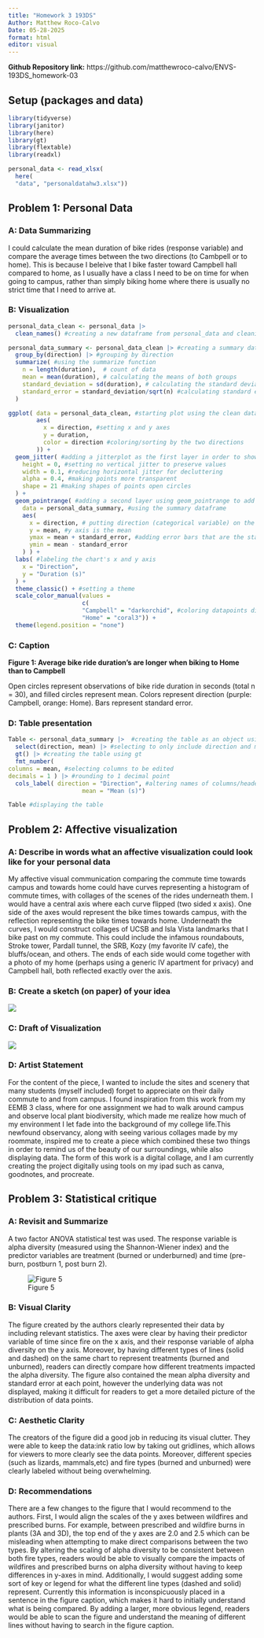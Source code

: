 ```yaml
---
title: "Homework 3 193DS"
Author: Matthew Roco-Calvo
Date: 05-28-2025
format: html
editor: visual
---
```


**Github Repository link:** https://github.com/matthewroco-calvo/ENVS-193DS_homework-03

## Setup (packages and data)

```r

library(tidyverse)
library(janitor)
library(here)
library(gt)
library(flextable)
library(readxl)

personal_data <- read_xlsx(
  here(
  "data", "personaldatahw3.xlsx"))

```

## Problem 1: Personal Data

### A: Data Summarizing

I could calculate the mean duration of bike rides (response variable) and compare the average times between the two directions (to Cambpell or to home). This is because I beleive that I bike faster toward Campbell hall compared to home, as I usually have a class I need to be on time for when going to campus, rather than simply biking home where there is usually no strict time that I need to arrive at.

### B: Visualization

```r

personal_data_clean <- personal_data |> 
  clean_names() #creating a new dataframe from personal_data and cleaning column names for ease of use

personal_data_summary <- personal_data_clean |> #creating a summary dataframe using the cleaned up data
  group_by(direction) |> #grouping by direction
  summarize( #using the summarize function 
    n = length(duration),  # count of data
    mean = mean(duration), # calculating the means of both groups
    standard_deviation = sd(duration), # calculating the standard deviations
    standard_error = standard_deviation/sqrt(n) #calculating standard error using the formula
  ) 

ggplot( data = personal_data_clean, #starting plot using the clean dataframe
        aes(
          x = direction, #setting x and y axes
          y = duration,
          color = direction #coloring/sorting by the two directions
        )) +
  geom_jitter( #adding a jitterplot as the first layer in order to show the underlying data
    height = 0, #setting no vertical jitter to preserve values
    width = 0.1, #reducing horizontal jitter for decluttering
    alpha = 0.4, #making points more transparent
    shape = 21 #making shapes of points open circles
  ) +
  geom_pointrange( #adding a second layer using geom_pointrange to add mean and SE bars
    data = personal_data_summary, #using the summary dataframe
    aes(
      x = direction, # putting direction (categorical variable) on the x axis
      y = mean, #y axis is the mean
      ymax = mean + standard_error, #adding error bars that are the standard error
      ymin = mean - standard_error
    ) ) +
  labs( #labeling the chart's x and y axis 
    x = "Direction", 
    y = "Duration (s)"
  ) +
  theme_classic() + #setting a theme
  scale_color_manual(values =
                     c(
                     "Campbell" = "darkorchid", #coloring datapoints differently
                     "Home" = "coral3")) +
  theme(legend.position = "none")


```

### C: Caption

**Figure 1: Average bike ride duration's are longer when biking to Home than to Campbell**

Open circles represent observations of bike ride duration in seconds (total n = 30), and filled circles represent mean. Colors represent direction (purple: Campbell, orange: Home). Bars represent standard error.

### D: Table presentation

```r

Table <- personal_data_summary |>  #creating the table as an object using summary data frame
  select(direction, mean) |> #selecting to only include direction and mean
  gt() |> #creating the table using gt 
  fmt_number(
columns = mean, #selecting columns to be edited
decimals = 1 ) |> #rounding to 1 decimal point
  cols_label( direction = "Direction", #altering names of columns/header to be capatialized and readable
                     mean = "Mean (s)") 

Table #displaying the table

```

## Problem 2: Affective visualization

### A: Describe in words what an affective visualization could look like for your personal data

My affective visual communication comparing the commute time towards campus and towards home could have curves representing a histogram of commute times, with collages of the scenes of the rides underneath them. I would have a central axis where each curve flipped (two sided x axis). One side of the axes would represent the bike times towards campus, with the reflection representing the bike times towards home. Underneath the curves, I would construct collages of UCSB and Isla Vista landmarks that I bike past on my commute. This could include the infamous roundabouts, Stroke tower, Pardall tunnel, the SRB, Kozy (my favorite IV cafe), the bluffs/ocean, and others. The ends of each side would come together with a photo of my home (perhaps using a generic IV apartment for privacy) and Campbell hall, both reflected exactly over the axis.

### B: Create a sketch (on paper) of your idea

![](sketch.png)

### C: Draft of Visualization

![](draft.jpg)

### D: Artist Statement

For the content of the piece, I wanted to include the sites and scenery that many students (myself included) forget to appreciate on their daily commute to and from campus. I found inspiration from this work from my EEMB 3 class, where for one assignment we had to walk around campus and observe local plant biodiversity, which made me realize how much of my environment I let fade into the background of my college life.This newfound observancy, along with seeing various collages made by my roommate, inspired me to create a piece which combined these two things in order to remind us of the beauty of our surroundings, while also displaying data. The form of this work is a digital collage, and I am currently creating the project digitally using tools on my ipad such as canva, goodnotes, and procreate.  

## Problem 3: Statistical critique

### A: Revisit and Summarize

A two factor ANOVA statistical test was used. The response variable is alpha diversity (measured using the Shannon-Wiener index) and the predictor variables are treatment (burned or underburned) and time (pre-burn, postburn 1, post burn 2).

![Figure 5](figure5-193ds.png)

### B: Visual Clarity

The figure created by the authors clearly represented their data by including relevant statistics. The axes were clear by having their predictor variable of time since fire on the x axis, and their response variable of alpha diversity on the y axis. Moreover, by having different types of lines (solid and dashed) on the same chart to represent treatments (burned and unburned), readers can directly compare how different treatments impacted the alpha diversity. The figure also contained the mean alpha diversity and standard error at each point, however the underlying data was not displayed, making it difficult for readers to get a more detailed picture of the distribution of data points.

### C: Aesthetic Clarity

The creators of the figure did a good job in reducing its visual clutter. They were able to keep the data:ink ratio low by taking out gridlines, which allows for viewers to more clearly see the data points. Moreover, different species (such as lizards, mammals,etc) and fire types (burned and unburned) were clearly labeled without being overwhelming.

### D: Recommendations

There are a few changes to the figure that I would recommend to the authors. First, I would align the scales of the y axes between wildfires and prescribed burns. For example, between prescribed and wildfire burns in plants (3A and 3D), the top end of the y axes are 2.0 and 2.5 which can be misleading when attempting to make direct comparisons between the two types. By altering the scaling of alpha diversity to be consistent between both fire types, readers would be able to visually compare the impacts of wildfires and prescribed burns on alpha diversity without having to keep differences in y-axes in mind. Additionally, I would suggest adding some sort of key or legend for what the different line types (dashed and solid) represent. Currently this information is inconspicuously placed in a sentence in the figure caption, which makes it hard to initially understand what is being compared. By adding a larger, more obvious legend, readers would be able to scan the figure and understand the meaning of different lines without having to search in the figure caption.
